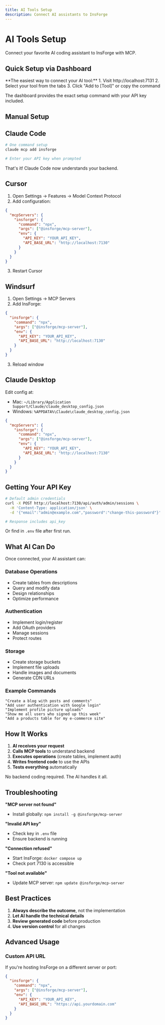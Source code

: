```yaml
---
title: AI Tools Setup
description: Connect AI assistants to InsForge
---
```


# AI Tools Setup

Connect your favorite AI coding assistant to InsForge with MCP.

## Quick Setup via Dashboard

<Card title="Use the Dashboard (Recommended)" icon="desktop" href="http://localhost:7131">
  **The easiest way to connect your AI tool:**
  1. Visit http://localhost:7131
  2. Select your tool from the tabs
  3. Click "Add to [Tool]" or copy the command
  
  The dashboard provides the exact setup command with your API key included.
</Card>

## Manual Setup

## Claude Code

```bash
# One command setup
claude mcp add insforge

# Enter your API key when prompted
```

That's it! Claude Code now understands your backend.

## Cursor

1. Open Settings → Features → Model Context Protocol
2. Add configuration:

```json
{
  "mcpServers": {
    "insforge": {
      "command": "npx",
      "args": ["@insforge/mcp-server"],
      "env": {
        "API_KEY": "YOUR_API_KEY",
        "API_BASE_URL": "http://localhost:7130"
      }
    }
  }
}
```

3. Restart Cursor

## Windsurf

1. Open Settings → MCP Servers
2. Add InsForge:

```json
{
  "insforge": {
    "command": "npx",
    "args": ["@insforge/mcp-server"],
    "env": {
      "API_KEY": "YOUR_API_KEY",
      "API_BASE_URL": "http://localhost:7130"
    }
  }
}
```

3. Reload window

## Claude Desktop

Edit config at:
- Mac: `~/Library/Application Support/Claude/claude_desktop_config.json`
- Windows: `%APPDATA%\Claude\claude_desktop_config.json`

```json
{
  "mcpServers": {
    "insforge": {
      "command": "npx",
      "args": ["@insforge/mcp-server"],
      "env": {
        "API_KEY": "YOUR_API_KEY",
        "API_BASE_URL": "http://localhost:7130"
      }
    }
  }
}
```

## Getting Your API Key

```bash
# Default admin credentials
curl -X POST http://localhost:7130/api/auth/admin/sessions \
  -H 'Content-Type: application/json' \
  -d '{"email":"admin@example.com","password":"change-this-password"}'

# Response includes api_key
```

Or find in `.env` file after first run.

## What AI Can Do

Once connected, your AI assistant can:

### Database Operations
- Create tables from descriptions
- Query and modify data
- Design relationships
- Optimize performance

### Authentication
- Implement login/register
- Add OAuth providers
- Manage sessions
- Protect routes

### Storage
- Create storage buckets
- Implement file uploads
- Handle images and documents
- Generate CDN URLs

### Example Commands

```
"Create a blog with posts and comments"
"Add user authentication with Google login"
"Implement profile picture uploads"
"Show me all users who signed up this week"
"Add a products table for my e-commerce site"
```

## How It Works

1. **AI receives your request**
2. **Calls MCP tools** to understand backend
3. **Executes operations** (create tables, implement auth)
4. **Writes frontend code** to use the APIs
5. **Tests everything** automatically

No backend coding required. The AI handles it all.

## Troubleshooting

**"MCP server not found"**
- Install globally: `npm install -g @insforge/mcp-server`

**"Invalid API key"**
- Check key in `.env` file
- Ensure backend is running

**"Connection refused"**
- Start InsForge: `docker compose up`
- Check port 7130 is accessible

**"Tool not available"**
- Update MCP server: `npm update @insforge/mcp-server`

## Best Practices

1. **Always describe the outcome**, not the implementation
2. **Let AI handle the technical details**
3. **Review generated code** before production
4. **Use version control** for all changes

## Advanced Usage

### Custom API URL

If you're hosting InsForge on a different server or port:

```json
{
  "insforge": {
    "command": "npx",
    "args": ["@insforge/mcp-server"],
    "env": {
      "API_KEY": "YOUR_API_KEY",
      "API_BASE_URL": "https://api.yourdomain.com"
    }
  }
}
```